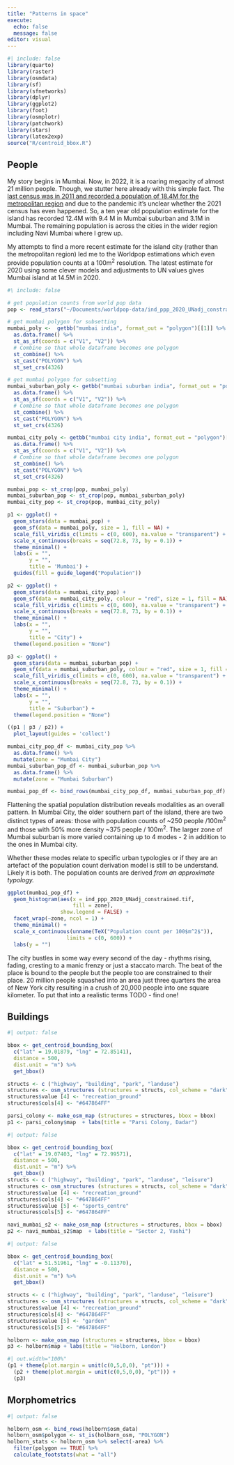 ```yaml
---
title: "Patterns in space"
execute:
  echo: false
  message: false
editor: visual
---
```


```r
#| include: false
library(quarto)
library(raster)
library(osmdata)
library(sf)
library(sfnetworks)
library(dplyr)
library(ggplot2)
library(foot)
library(osmplotr)
library(patchwork)
library(stars)
library(latex2exp)
source("R/centroid_bbox.R")
```

## People

My story begins in Mumbai. Now, in 2022, it is a roaring megacity of almost 21 million people. Though, we stutter here already with this simple fact. The [last census was in 2011 and recorded a population of 18.4M for the metropolitan region](https://www.census2011.co.in/census/metropolitan/305-mumbai.html) and due to the pandemic it's unclear whether the 2021 census has even happened. So, a ten year old population estimate for the island has recorded 12.4M with 9.4 M in Mumbai suburban and 3.1M in Mumbai. The remaining population is across the cities in the wider region including Navi Mumbai where I grew up.

My attempts to find a more recent estimate for the island city (rather than the metropolitan region) led me to the Worldpop estimations which even provide population counts at a 100m$^2$ resolution. The latest estimate for 2020 using some clever models and adjustments to UN values gives Mumbai island at 14.5M in 2020.

```r
#\ include: false

# get population counts from world pop data
pop <- read_stars("~/Documents/worldpop-data/ind_ppp_2020_UNadj_constrained.tif")

# get mumbai polygon for subsetting
mumbai_poly <-  getbb("mumbai india", format_out = "polygon")[[1]] %>% 
  as.data.frame() %>%
  st_as_sf(coords = c("V1", "V2")) %>% 
  # Combine so that whole dataframe becomes one polygon
  st_combine() %>% 
  st_cast("POLYGON") %>% 
  st_set_crs(4326) 

# get mumbai polygon for subsetting
mumbai_suburban_poly <- getbb("mumbai suburban india", format_out = "polygon") %>% 
  as.data.frame() %>%
  st_as_sf(coords = c("V1", "V2")) %>% 
  # Combine so that whole dataframe becomes one polygon
  st_combine() %>% 
  st_cast("POLYGON") %>% 
  st_set_crs(4326) 

mumbai_city_poly <- getbb("mumbai city india", format_out = "polygon")[[1]] %>% 
  as.data.frame() %>%
  st_as_sf(coords = c("V1", "V2")) %>% 
  # Combine so that whole dataframe becomes one polygon
  st_combine() %>% 
  st_cast("POLYGON") %>% 
  st_set_crs(4326) 

```

```r
mumbai_pop <- st_crop(pop, mumbai_poly)
mumbai_suburban_pop <- st_crop(pop, mumbai_suburban_poly)
mumbai_city_pop <- st_crop(pop, mumbai_city_poly)

p1 <- ggplot() + 
  geom_stars(data = mumbai_pop) + 
  geom_sf(data = mumbai_poly, size = 1, fill = NA) + 
  scale_fill_viridis_c(limits = c(0, 600), na.value = "transparent") +
  scale_x_continuous(breaks = seq(72.8, 73, by = 0.1)) + 
  theme_minimal() + 
  labs(x = "",
       y = "",
       title = 'Mumbai') + 
  guides(fill = guide_legend("Population")) 

p2 <- ggplot() + 
  geom_stars(data = mumbai_city_pop) + 
  geom_sf(data = mumbai_city_poly, colour = "red", size = 1, fill = NA) + 
  scale_fill_viridis_c(limits = c(0, 600), na.value = "transparent") +
  scale_x_continuous(breaks = seq(72.8, 73, by = 0.1)) + 
  theme_minimal() + 
  labs(x = "",
       y = "",
       title = "City") + 
  theme(legend.position = "None")

p3 <- ggplot() + 
  geom_stars(data = mumbai_suburban_pop) + 
  geom_sf(data = mumbai_suburban_poly, colour = "red", size = 1, fill = NA) + 
  scale_fill_viridis_c(limits = c(0, 600), na.value = "transparent") +
  scale_x_continuous(breaks = seq(72.8, 73, by = 0.1)) + 
  theme_minimal() + 
  labs(x = "",
       y = "", 
       title = "Suburban") + 
  theme(legend.position = "None") 

((p1 | p3 / p2)) + 
  plot_layout(guides = 'collect')

```

```r
mumbai_city_pop_df <- mumbai_city_pop %>% 
  as.data.frame() %>% 
  mutate(zone = "Mumbai City")
mumbai_suburban_pop_df <- mumbai_suburban_pop %>% 
  as.data.frame() %>% 
  mutate(zone = "Mumbai Suburban")

mumbai_pop_df <- bind_rows(mumbai_city_pop_df, mumbai_suburban_pop_df)

```

Flattening the spatial population distribution reveals modalities as an overall pattern. In Mumbai City, the older southern part of the island, there are two distinct types of areas: those with population counts of \~250 people /100m$^2$ and those with 50% more density \~375 people / 100m$^2$. The larger zone of Mumbai suburban is more varied containing up to 4 modes - 2 in addition to the ones in Mumbai city.

Whether these modes relate to specific urban typologies or if they are an artefact of the population count derivation model is still to be understand. Likely it is both. The population counts are derived *from an approximate typology.*

```r

ggplot(mumbai_pop_df) + 
  geom_histogram(aes(x = ind_ppp_2020_UNadj_constrained.tif, 
                     fill = zone),
                 show.legend = FALSE) + 
  facet_wrap(~zone, ncol = 1) + 
  theme_minimal() +
  scale_x_continuous(unname(TeX("Population count per 100$m^2$")),
                   limits = c(0, 600)) + 
  labs(y = "") 
```

The city bustles in some way every second of the day - rhythms rising, fading, cresting to a manic frenzy or just a staccato march. The beat of the place is bound to the people but the people too are constrained to their place. 20 million people squashed into an area just three quarters the area of New York city resulting in a crush of 20,000 people into one square kilometer. To put that into a realistic terms TODO - find one!

## Buildings

```r
#| output: false

bbox <- get_centroid_bounding_box(
  c("lat" = 19.01879, "lng" = 72.85141),
  distance = 500,
  dist.unit = "m") %>% 
  get_bbox()

structs <- c ("highway", "building", "park", "landuse")
structures <- osm_structures (structures = structs, col_scheme = "dark")
structures$value [4] <- "recreation_ground"
structures$cols[4] <- "#647864FF"

parsi_colony <- make_osm_map (structures = structures, bbox = bbox)
p1 <- parsi_colony$map  + labs(title = "Parsi Colony, Dadar")
```

```r
#| output: false

bbox <- get_centroid_bounding_box(
  c("lat" = 19.07403, "lng" = 72.99571),
  distance = 500,
  dist.unit = "m") %>% 
  get_bbox()
structs <- c ("highway", "building", "park", "landuse", "leisure")
structures <- osm_structures (structures = structs, col_scheme = "dark")
structures$value [4] <- "recreation_ground"
structures$cols[4] <- "#647864FF"
structures$value [5] <- "sports_centre"
structures$cols[5] <- "#647864FF"

navi_mumbai_s2 <- make_osm_map (structures = structures, bbox = bbox)
p2 <- navi_mumbai_s2$map  + labs(title = "Sector 2, Vashi")
```

```r
#| output: false

bbox <- get_centroid_bounding_box(
  c("lat" = 51.51961, "lng" = -0.11370),
  distance = 500,
  dist.unit = "m") %>% 
  get_bbox()

structs <- c ("highway", "building", "park", "landuse", "leisure")
structures <- osm_structures (structures = structs, col_scheme = "dark")
structures$value [4] <- "recreation_ground"
structures$cols[4] <- "#647864FF"
structures$value [5] <- "garden"
structures$cols[5] <- "#647864FF"

holborn <- make_osm_map (structures = structures, bbox = bbox)
p3 <- holborn$map + labs(title = "Holborn, London")
```

```r
#| out.width="100%"
(p1 + theme(plot.margin = unit(c(0,5,0,0), "pt"))) + 
  (p2 + theme(plot.margin = unit(c(0,5,0,0), "pt"))) + 
  (p3) 
```

## Morphometrics

```r
#| output: false

holborn_osm <- bind_rows(holborn$osm_data)
holborn_osm$polygon <- st_is(holborn_osm, "POLYGON") 
holborn_stats <- holborn_osm %>% select(-area) %>% 
  filter(polygon == TRUE) %>% 
  calculate_footstats(what = "all")
```

## 
